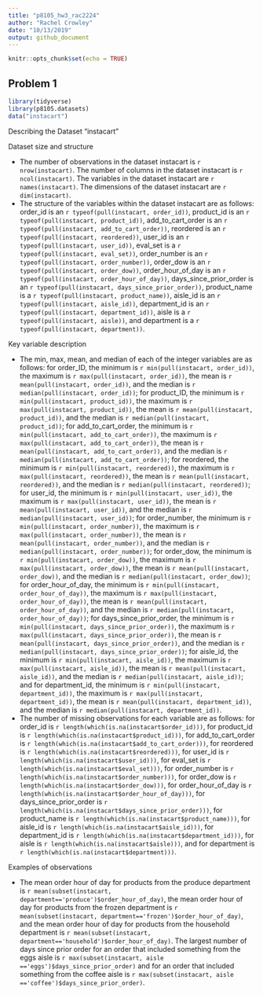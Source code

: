```yaml
---
title: "p8105_hw3_rac2224"
author: "Rachel Crowley"
date: "10/13/2019"
output: github_document
---
```


```r
knitr::opts_chunk$set(echo = TRUE)
```

## Problem 1

```r
library(tidyverse)
library(p8105.datasets)
data("instacart")
```

Describing the Dataset "instacart"

Dataset size and structure 

* The number of observations in the dataset instacart is `r nrow(instacart)`. The number of columns in the dataset instacart is `r ncol(instacart)`. The variables in the dataset instacart are `r names(instacart)`. The dimensions of the dataset instacart are `r dim(instacart)`. 
* The structure of the variables within the dataset instacart are as follows: order_id is an `r typeof(pull(instacart, order_id))`, product_id is an `r typeof(pull(instacart, product_id))`, add_to_cart_order is an `r typeof(pull(instacart, add_to_cart_order))`, reordered is an `r typeof(pull(instacart, reordered))`, user_id is an `r typeof(pull(instacart, user_id))`, eval_set is a `r typeof(pull(instacart, eval_set))`, order_number is an `r typeof(pull(instacart, order_number))`, order_dow is an `r typeof(pull(instacart, order_dow))`, order_hour_of_day is an `r typeof(pull(instacart, order_hour_of_day))`, days_since_prior_order is an `r typeof(pull(instacart, days_since_prior_order))`, product_name is a `r typeof(pull(instacart, product_name))`, aisle_id is an `r typeof(pull(instacart, aisle_id))`, department_id is an `r typeof(pull(instacart, department_id))`, aisle is a `r typeof(pull(instacart, aisle))`, and department is a `r typeof(pull(instacart, department))`.

Key variable description

* The min, max, mean, and median of each of the integer variables are as follows: for order_ID, the minimum is `r min(pull(instacart, order_id))`, the maximum is `r max(pull(instacart, order_id))`, the mean is `r mean(pull(instacart, order_id))`, and the median is `r median(pull(instacart, order_id))`; for product_ID, the minimum is `r min(pull(instacart, product_id))`, the maximum is `r max(pull(instacart, product_id))`, the mean is `r mean(pull(instacart, product_id))`, and the median is `r median(pull(instacart, product_id))`; for add_to_cart_order, the minimum is `r min(pull(instacart, add_to_cart_order))`, the maximum is `r max(pull(instacart, add_to_cart_order))`, the mean is `r mean(pull(instacart, add_to_cart_order))`, and the median is `r median(pull(instacart, add_to_cart_order))`; for reordered, the minimum is `r min(pull(instacart, reordered))`, the maximum is `r max(pull(instacart, reordered))`, the mean is `r mean(pull(instacart, reordered))`, and the median is `r median(pull(instacart, reordered))`; for user_id, the minimum is `r min(pull(instacart, user_id))`, the maximum is `r max(pull(instacart, user_id))`, the mean is `r mean(pull(instacart, user_id))`, and the median is `r median(pull(instacart, user_id))`; for order_number, the minimum is `r min(pull(instacart, order_number))`, the maximum is `r max(pull(instacart, order_number))`, the mean is `r mean(pull(instacart, order_number))`, and the median is `r median(pull(instacart, order_number))`; for order_dow, the minimum is `r min(pull(instacart, order_dow))`, the maximum is `r max(pull(instacart, order_dow))`, the mean is `r mean(pull(instacart, order_dow))`, and the median is `r median(pull(instacart, order_dow))`; for order_hour_of_day, the minimum is `r min(pull(instacart, order_hour_of_day))`, the maximum is `r max(pull(instacart, order_hour_of_day))`, the mean is `r mean(pull(instacart, order_hour_of_day))`, and the median is `r median(pull(instacart, order_hour_of_day))`; for days_since_prior_order, the minimum is `r min(pull(instacart, days_since_prior_order))`, the maximum is `r max(pull(instacart, days_since_prior_order))`, the mean is `r mean(pull(instacart, days_since_prior_order))`, and the median is `r median(pull(instacart, days_since_prior_order))`; for aisle_id, the minimum is `r min(pull(instacart, aisle_id))`, the maximum is `r max(pull(instacart, aisle_id))`, the mean is `r mean(pull(instacart, aisle_id))`, and the median is `r median(pull(instacart, aisle_id))`; and for department_id, the minimum is `r min(pull(instacart, department_id))`, the maximum is `r max(pull(instacart, department_id))`, the mean is `r mean(pull(instacart, department_id))`, and the median is `r median(pull(instacart, department_id))`. 
* The number of missing observations for each variable are as follows: for order_id is `r length(which(is.na(instacart$order_id)))`, for product_id is `r length(which(is.na(instacart$product_id)))`, for add_to_cart_order is `r length(which(is.na(instacart$add_to_cart_order)))`, for reordered is `r length(which(is.na(instacart$reordered)))`, for user_id is `r length(which(is.na(instacart$user_id)))`, for eval_set is `r length(which(is.na(instacart$eval_set)))`, for order_number is `r length(which(is.na(instacart$order_number)))`, for order_dow is `r length(which(is.na(instacart$order_dow)))`, for order_hour_of_day is `r length(which(is.na(instacart$order_hour_of_day)))`, for days_since_prior_order is `r length(which(is.na(instacart$days_since_prior_order)))`, for product_name is `r length(which(is.na(instacart$product_name)))`, for aisle_id is `r length(which(is.na(instacart$aisle_id)))`, for department_id is `r length(which(is.na(instacart$department_id)))`, for aisle is `r length(which(is.na(instacart$aisle)))`, and for department is `r length(which(is.na(instacart$department)))`.

Examples of observations

* The mean order hour of day for products from the produce department is `r mean(subset(instacart, department=='produce')$order_hour_of_day)`, the mean order hour of day for products from the frozen department is `r mean(subset(instacart, department=='frozen')$order_hour_of_day)`, and the mean order hour of day for products from the household department is `r mean(subset(instacart, department=='household')$order_hour_of_day)`. The largest number of days since prior order for an order that included something from the eggs aisle is `r max(subset(instacart, aisle =='eggs')$days_since_prior_order)` and for an order that included something from the coffee aisle is `r max(subset(instacart, aisle =='coffee')$days_since_prior_order)`.



